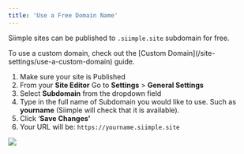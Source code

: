 ```yaml
---
title: 'Use a Free Domain Name'
---
```


Siimple sites can be published to `.siimple.site` subdomain for free.

<Note>
To use a custom domain, check out the [Custom Domain](/site-settings/use-a-custom-domain) guide.
</Note>

1. Make sure your site is Published
2. From your **Site Editor** Go to **Settings** > **General Settings** 
3. Select **Subdomain** from the dropdown field
4. Type in the full name of Subdomain you would like to use. Such as **yourname** (Siimple will check that it is available). 
5. Click ‘**Save Changes’**
6. Your URL will be: `https://yourname.siimple.site`

<img src="/images/free-domain.jpg" class="rounded-md" />
